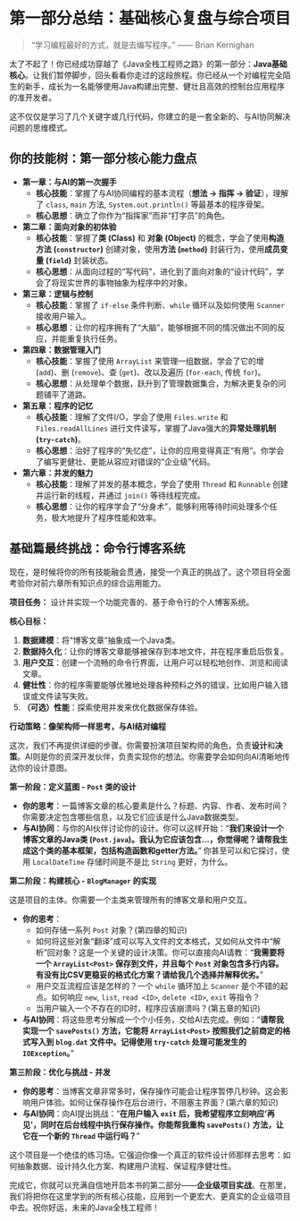 # 第一部分总结：基础核心复盘与综合项目

> “学习编程最好的方式，就是去编写程序。” —— Brian Kernighan

太了不起了！你已经成功穿越了《Java全栈工程师之路》的第一部分：**Java基础核心**。让我们暂停脚步，回头看看你走过的这段旅程。你已经从一个对编程完全陌生的新手，成长为一名能够使用Java构建出完整、健壮且高效的控制台应用程序的准开发者。

这不仅仅是学习了几个关键字或几行代码，你建立的是一套全新的、与AI协同解决问题的思维模式。

## 你的技能树：第一部分核心能力盘点

*   **第一章：与AI的第一次握手**
    *   **核心技能**：掌握了与AI协同编程的基本流程（**想法 -> 指挥 -> 验证**），理解了 `class`, `main` 方法, `System.out.println()` 等最基本的程序骨架。
    *   **核心思想**：确立了你作为“指挥家”而非“打字员”的角色。

*   **第二章：面向对象的初体验**
    *   **核心技能**：掌握了**类 (Class)** 和 **对象 (Object)** 的概念，学会了使用**构造方法 (`constructor`)** 创建对象，使用**方法 (`method`)** 封装行为，使用**成员变量 (`field`)** 封装状态。
    *   **核心思想**：从面向过程的“写代码”，进化到了面向对象的“设计代码”，学会了将现实世界的事物抽象为程序中的对象。

*   **第三章：逻辑与控制**
    *   **核心技能**：掌握了 `if-else` 条件判断、`while` 循环以及如何使用 `Scanner` 接收用户输入。
    *   **核心思想**：让你的程序拥有了“大脑”，能够根据不同的情况做出不同的反应，并能重复执行任务。

*   **第四章：数据管理入门**
    *   **核心技能**：掌握了使用 `ArrayList` 来管理一组数据，学会了它的增 (`add`)、删 (`remove`)、查 (`get`)、改以及遍历 (`for-each`, 传统 `for`)。
    *   **核心思想**：从处理单个数据，跃升到了管理数据集合，为解决更复杂的问题铺平了道路。

*   **第五章：程序的记忆**
    *   **核心技能**：理解了文件I/O，学会了使用 `Files.write` 和 `Files.readAllLines` 进行文件读写，掌握了Java强大的**异常处理机制 (`try-catch`)**。
    *   **核心思想**：治好了程序的“失忆症”，让你的应用变得真正“有用”。你学会了编写更健壮、更能从容应对错误的“企业级”代码。

*   **第六章：并发的魅力**
    *   **核心技能**：理解了并发的基本概念，学会了使用 `Thread` 和 `Runnable` 创建并运行新的线程，并通过 `join()` 等待线程完成。
    *   **核心思想**：让你的程序学会了“分身术”，能够利用等待时间处理多个任务，极大地提升了程序性能和效率。

## 基础篇最终挑战：命令行博客系统 {#sec-part1-summary-challenge}

现在，是时候将你的所有技能融会贯通，接受一个真正的挑战了。这个项目将全面考验你对前六章所有知识点的综合运用能力。

**项目任务：** 设计并实现一个功能完善的、基于命令行的个人博客系统。

**核心目标：**

1.  **数据建模**：将“博客文章”抽象成一个Java类。
2.  **数据持久化**：让你的博客文章能够被保存到本地文件，并在程序重启后恢复。
3.  **用户交互**：创建一个流畅的命令行界面，让用户可以轻松地创作、浏览和阅读文章。
4.  **健壮性**：你的程序需要能够优雅地处理各种预料之外的错误，比如用户输入错误或文件读写失败。
5.  **（可选）性能**：探索使用并发来优化数据保存体验。

**行动策略：像架构师一样思考，与AI结对编程**

这次，我们不再提供详细的步骤。你需要扮演项目架构师的角色，负责**设计**和**决策**。AI则是你的资深开发伙伴，负责实现你的想法。你需要学会如何向AI清晰地传达你的设计意图。

**第一阶段：定义蓝图 - `Post` 类的设计**

*   **你的思考**：一篇博客文章的核心要素是什么？标题、内容、作者、发布时间？你需要决定包含哪些信息，以及它们应该是什么Java数据类型。
*   **与AI协同**：与你的AI伙伴讨论你的设计。你可以这样开始：“**我们来设计一个博客文章的Java类 (`Post.java`)。我认为它应该包含...，你觉得呢？请帮我生成这个类的基本框架，包括构造函数和getter方法。**” 你甚至可以和它探讨，使用 `LocalDateTime` 存储时间是不是比 `String` 更好，为什么。

**第二阶段：构建核心 - `BlogManager` 的实现**

这是项目的主体。你需要一个主类来管理所有的博客文章和用户交互。

*   **你的思考**：
    *   如何存储一系列 `Post` 对象？(第四章的知识)
    *   如何将这些对象“翻译”成可以写入文件的文本格式，又如何从文件中“解析”回对象？这是一个关键的设计决策。你可以直接向AI请教：“**我需要将一个 `ArrayList<Post>` 保存到文件，并且每个 `Post` 对象包含多行内容。有没有比CSV更稳妥的格式化方案？请给我几个选择并解释优劣。**”
    *   用户交互流程应该是怎样的？一个 `while` 循环加上 `Scanner` 是个不错的起点。如何响应 `new`, `list`, `read <ID>`, `delete <ID>`, `exit` 等指令？
    *   当用户输入一个不存在的ID时，程序应该崩溃吗？(第五章的知识)
*   **与AI协同**：将这些思考分解成一个个小任务，交给AI去完成。例如：“**请帮我实现一个 `savePosts()` 方法，它能将 `ArrayList<Post>` 按照我们之前商定的格式写入到 `blog.dat` 文件中。记得使用 `try-catch` 处理可能发生的 `IOException`。**”

**第三阶段：优化与挑战 - 并发**

*   **你的思考**：当博客文章非常多时，保存操作可能会让程序暂停几秒钟。这会影响用户体验。如何让保存操作在后台进行，不阻塞主界面？(第六章的知识)
*   **与AI协同**：向AI提出挑战：“**在用户输入 `exit` 后，我希望程序立刻响应‘再见’，同时在后台线程中执行保存操作。你能帮我重构 `savePosts()` 方法，让它在一个新的 `Thread` 中运行吗？**”

这个项目是一个绝佳的练习场。它强迫你像一个真正的软件设计师那样去思考：如何抽象数据、设计持久化方案、构建用户流程、保证程序健壮性。

完成它，你就可以充满自信地开启本书的第二部分——**企业级项目实战**。在那里，我们将把你在这里学到的所有核心技能，应用到一个更宏大、更真实的企业级项目中去。祝你好运，未来的Java全栈工程师！